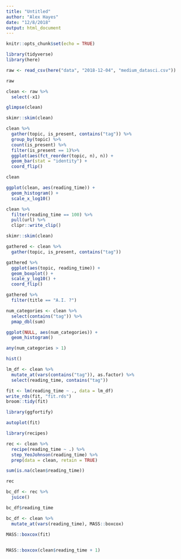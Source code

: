 ```yaml
---
title: "Untitled"
author: "Alex Hayes"
date: "12/8/2018"
output: html_document
---
```


```r
knitr::opts_chunk$set(echo = TRUE)
```

```r
library(tidyverse)
library(here)

raw <- read_csv(here("data", "2018-12-04", "medium_datasci.csv"))
```

```r
raw

clean <- raw %>% 
  select(-x1)

glimpse(clean)
```


```r
skimr::skim(clean)
```

```r
clean %>% 
  gather(topic, is_present, contains("tag")) %>% 
  group_by(topic) %>% 
  count(is_present) %>% 
  filter(is_present == 1)%>% 
  ggplot(aes(fct_reorder(topic, n), n)) +
  geom_bar(stat = "identity") +
  coord_flip()
```

```r
clean
```

```r
ggplot(clean, aes(reading_time)) +
  geom_histogram() +
  scale_x_log10()

clean %>% 
  filter(reading_time == 100) %>% 
  pull(url) %>% 
  clipr::write_clip()

skimr::skim(clean)
```


```r
gathered <- clean %>% 
  gather(topic, is_present, contains("tag"))

gathered %>% 
  ggplot(aes(topic, reading_time)) +
  geom_boxplot() +
  scale_y_log10() +
  coord_flip()
```

```r
gathered %>% 
  filter(title == "A.I. ?")

num_categories <- clean %>% 
  select(contains("tag")) %>% 
  pmap_dbl(sum)

ggplot(NULL, aes(num_categories)) +
  geom_histogram()

any(num_categories > 1)

hist()
```


```r
lm_df <- clean %>% 
  mutate_at(vars(contains("tag")), as.factor) %>% 
  select(reading_time, contains("tag"))

fit <- lm(reading_time ~ ., data = lm_df)
write_rds(fit, "fit.rds")
broom::tidy(fit)

library(ggfortify)

autoplot(fit)
```

```r
library(recipes)

rec <- clean %>% 
  recipe(reading_time ~ .) %>% 
  step_YeoJohnson(reading_time) %>% 
  prep(data = clean, retain = TRUE)

sum(is.na(clean$reading_time))

rec

bc_df <- rec %>% 
  juice()

bc_df$reading_time

bc_df <- clean %>% 
  mutate_at(vars(reading_time), MASS::boxcox)

MASS::boxcox(fit)

  
MASS::boxcox(clean$reading_time + 1)
```

